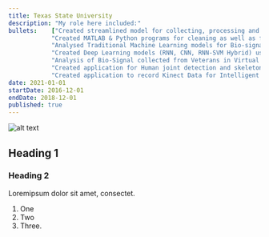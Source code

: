 ```yaml
---
title: Texas State University
description: "My role here included:" 
bullets:    ["Created streamlined model for collecting, processing and labeling, Bio-Signal data from human subjects for supervised learning.",
            "Created MATLAB & Python programs for cleaning as well as for custom feature engineering for Bio-Signals.",
            "Analysed Traditional Machine Learning models for Bio-signal Analysis for Automated Stress Level Detection using python and MATLAB scientific packages and custom scripts.",
            "Created Deep Learning models (RNN, CNN, RNN-SVM Hybrid) using TensorFlow, PyTorch and Scikit-learn for automated Bio-Signal classification",
            "Analysis of Bio-Signal collected from Veterans in Virtual Reality who are suffering from PTSD.",
            "Created application for Human joint detection and skeleton mapping on 3D plane using computer vision and machine learning for Physical Therapy applications.",
            "Created application to record Kinect Data for Intelligent Multimodal Computing and Sensing (IMICS) Laboratory."]
date: 2021-01-01
startDate: 2016-12-01
endDate: 2018-12-01
published: true 
---
```

![alt text](img.jpg "Title")
## Heading 1
### Heading 2

Loremipsum dolor sit amet, consectet.

1. One
2. Two
3. Three.
 